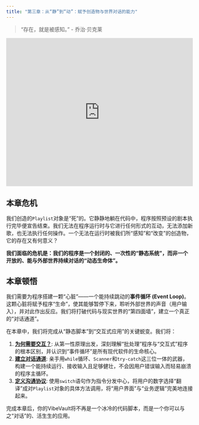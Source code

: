 ```yaml
---
title: "第三章：从“静”到“动”：赋予创造物与世界对话的能力"
---
```


> "存在，就是被感知。" - 乔治·贝克莱

::: {.video-container}
<iframe src="https://player.bilibili.com/player.html?bvid=BV1M5Jfz2Eq4&page=1" scrolling="no" border="0" frameborder="no" framespacing="0" allowfullscreen="true" width="100%" height="400"></iframe>
:::

## 本章危机

我们创造的`Playlist`对象是“死”的。它静静地躺在代码中，程序按照预设的剧本执行完毕便宣告结束。我们无法在程序运行时与它进行任何形式的互动，无法添加新歌，也无法执行任何操作。一个无法在运行时被我们所“感知”和“改变”的创造物，它的存在又有何意义？

**我们面临的危机是：我们的程序是一个封闭的、一次性的“静态系统”，而非一个开放的、能与外部世界持续对话的“动态生命体”。**

## 本章顿悟

我们需要为程序搭建一颗“心脏”——一个能持续跳动的**事件循环 (Event Loop)**。这颗心脏将赋予程序“生命”，使其能够暂停下来，聆听外部世界的声音（用户输入），并对此作出反应。我们将打破代码与现实世界的“第四面墙”，建立一个真正的“对话通道”。

在本章中，我们将完成从“静态脚本”到“交互式应用”的关键蜕变。我们将：

1.  **[为何需要交互？](./01-why-interactive.qmd)**: 从第一性原理出发，深刻理解“批处理”程序与“交互式”程序的根本区别，并认识到“事件循环”是所有现代软件的生命核心。
2.  **[建立对话通道](./02-dialogue-channel.qmd)**: 亲手用`while`循环、`Scanner`和`try-catch`这三位一体的武器，构建一个能持续运行、接收输入且足够健壮，不会因用户错误输入而轻易崩溃的程序主循环。
3.  **[定义沟通协议](./03-command-protocol.qmd)**: 使用`switch`语句作为指令分发中心，将用户的数字选择“翻译”成对`Playlist`对象的具体方法调用，将“用户界面”与“业务逻辑”完美地连接起来。

完成本章后，你的VibeVault将不再是一个冰冷的代码脚本，而是一个你可以与之“对话”的、活生生的应用。 